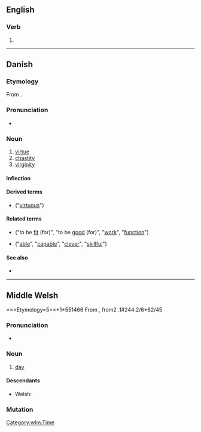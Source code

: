 ==English==

===Verb===
{{head|en|verb form}}

# {{obsolete spelling of|did|lang=en}}

----

==Danish==

===Etymology===
From {{etyl|non|da}} {{m|non|dygð||virtue}}.

===Pronunciation===
* {{IPA|/dyːd/|[d̥yðˀ]|lang=da}}

===Noun===
{{da-noun|en|er}}

# [[virtue]]
# [[chastity]]
# [[virginity]]

====Inflection====
{{da-noun-infl|en|er}}

====Derived terms====
* {{l|da|dydig}} ("[[virtuous]]")

====Related terms====
* {{l|da|du}} {{pos v}} ("to be [[fit]] (for)", "to be [[good]] (for)", "[[work]]", "[[function]]")
* {{l|da|dygtig}} {{pos a}} ("[[able]]", "[[capable]]", "[[clever]]", "[[skillful]]")

====See also====
* {{pedia|lang=da}}

----

==Middle Welsh==

===Etymology=5==+1*551466
From {{inh|wlm|owl|did}}, from2 {{inh|wlm|cel-4/pro|*31*dī+6yo/1s|431|*day1}}.1#244.2/6*62/45

===Pronunciation===
* {{IPA|/dɨːð/|lang=wlm}}

===Noun===
{{head|wlm|noun|g=m|head=dyð}}

# [[day]]

====Descendants====
* Welsh: {{l|cy|dydd}}

===Mutation===
{{wlm-mutation|d|yð}}

[[Category:wlm:Time]]